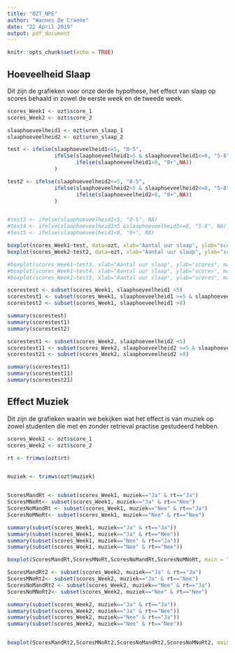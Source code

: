 ```yaml
---
title: "OZT_NPE"
author: "Wannes De Craene"
date: "22 April 2019"
output: pdf_document
---
```


```r
knitr::opts_chunk$set(echo = TRUE)
```

## Hoeveelheid Slaap

Dit zijn de grafieken voor onze derde hypothese, het effect van slaap op scores behaald in zowel de eerste week en de tweede week.

```r
scores_Week1 <- ozt$score_1
scores_Week2 <- ozt$score_2

slaaphoeveelheid1 <- ozt$uren_slaap_1
slaaphoeveelheid2 <- ozt$uren_slaap_2

test <- ifelse(slaaphoeveelheid1<=5, "0-5",
               ifelse(slaaphoeveelheid1>5 & slaaphoeveelheid1<=8, "5-8",
                      ifelse(slaaphoeveelheid1>8, "8+",NA))
               )

test2 <- ifelse(slaaphoeveelheid2<=5, "0-5",
               ifelse(slaaphoeveelheid2>5 & slaaphoeveelheid2<=8, "5-8",
                      ifelse(slaaphoeveelheid2>8, "8+",NA))
               )


#test3 <- ifelse(slaaphoeveelheid1<5, "0-5", NA)
#test4 <- ifelse(slaaphoeveelheid1>5 &slaaphoeveelheid1<=8, "5-8", NA)
#test5 <- ifelse(slaaphoeveelheid1<8, "8+", NA)

boxplot(scores_Week1~test, data=ozt, xlab="Aantal uur slaap", ylab="scores", main="Effect van slaap op scores Week 1")
boxplot(scores_Week2~test2, data=ozt, xlab="Aantal uur slaap", ylab="scores", main="Effect van slaap op scores Week 2")

#boxplot(scores_Week1~test3, xlab="Aantal uur slaap", ylab="scores", main="test1")
#boxplot(scores_Week1~test4, xlab="Aantal uur slaap", ylab="scores", main="test2")
#boxplot(scores_Week1~test5, xlab="Aantal uur slaap", ylab="scores", main="test3")

scorestest <- subset(scores_Week1, slaaphoeveelheid1 <5)
scorestest1 <- subset(scores_Week1, slaaphoeveelheid1 >=5 & slaaphoeveelheid1 <=8)
scorestest2 <- subset(scores_Week1, slaaphoeveelheid1 >8)

summary(scorestest)
summary(scorestest1)
summary(scorestest2)

scorestest1 <- subset(scores_Week2, slaaphoeveelheid2 <5)
scorestest11 <- subset(scores_Week2, slaaphoeveelheid2 >=5 & slaaphoeveelheid2 <=8)
scorestest21 <- subset(scores_Week2, slaaphoeveelheid2 >8)

summary(scorestest1)
summary(scorestest11)
summary(scorestest21)


```

## Effect Muziek

Dit zijn de grafieken waarin we bekijken wat het effect is van muziek op zowel studenten die met en zonder retrieval practise gestudeerd hebben.

```r
scores_Week1 <- ozt$score_1
scores_Week2 <- ozt$score_2

rt <- trimws(ozt$rt)


muziek <- trimws(ozt$muziek)


ScoresMandRt <- subset(scores_Week1, muziek=="Ja" & rt=="Ja")
ScoresMNoRt<- subset(scores_Week1, muziek=="Ja" & rt=="Nee")
ScoresNoMandRt <- subset(scores_Week1, muziek=="Nee" & rt=="Ja")
ScoresNoMNoRt<- subset(scores_Week1, muziek=="Nee" & rt=="Nee")

summary(subset(scores_Week1, muziek=="Ja" & rt=="Ja"))
summary(subset(scores_Week1, muziek=="Ja" & rt=="Nee"))
summary(subset(scores_Week1, muziek=="Nee" & rt=="Ja"))
summary(subset(scores_Week1, muziek=="Nee" & rt=="Nee"))

boxplot(ScoresMandRt,ScoresMNoRt,ScoresNoMandRt,ScoresNoMNoRt, main = "Effect van Muziek op effectiviteit van Retrieval Practise Week 1", ylab="scores", names = c("M & Rt", "M", "Rt", "nothing"))

ScoresMandRt2 <- subset(scores_Week2, muziek=="Ja" & rt=="Ja")
ScoresMNoRt2<- subset(scores_Week2, muziek=="Ja" & rt=="Nee")
ScoresNoMandRt2 <- subset(scores_Week2, muziek=="Nee" & rt=="Ja")
ScoresNoMNoRt2<- subset(scores_Week2, muziek=="Nee" & rt=="Nee")

summary(subset(scores_Week2, muziek=="Ja" & rt=="Ja"))
summary(subset(scores_Week2, muziek=="Ja" & rt=="Nee"))
summary(subset(scores_Week2, muziek=="Nee" & rt=="Ja"))
summary(subset(scores_Week2, muziek=="Nee" & rt=="Nee"))


boxplot(ScoresMandRt2,ScoresMNoRt2,ScoresNoMandRt2,ScoresNoMNoRt2, main = "Effect van Muziek op effectiviteit van Retrieval Practise Week 2 ", ylab="scores", names = c("M & Rt", "M", "Rt", "nothing"))

```